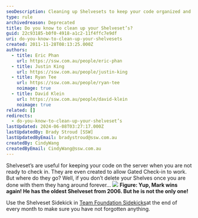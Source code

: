 ```yaml
---
seoDescription: Cleaning up Shelvesets to keep your code organized and efficient.
type: rule
archivedreason: Deprecated
title: Do you know to clean up your Shelveset’s?
guid: 22c93185-b0f0-4918-a1c2-11f4ffc7e9df
uri: do-you-know-to-clean-up-your-shelvesets
created: 2011-11-28T08:13:25.000Z
authors:
  - title: Eric Phan
    url: https://ssw.com.au/people/eric-phan
  - title: Justin King
    url: https://ssw.com.au/people/justin-king
  - title: Ryan Tee
    url: https://ssw.com.au/people/ryan-tee
    noimage: true
  - title: David Klein
    url: https://ssw.com.au/people/david-klein
    noimage: true
related: []
redirects:
  - do-you-know-to-clean-up-your-shelveset’s
lastUpdated: 2024-06-08T03:27:17.000Z
lastUpdatedBy: Brady Stroud [SSW]
lastUpdatedByEmail: bradystroud@ssw.com.au
createdBy: CindyWang
createdByEmail: CindyWang@ssw.com.au
---
```


Shelveset’s are useful for keeping your code on the server when you are not ready to check in. They are even created to allow Gated Check-in to work. But where do they go?
Well, if you don’t delete your Shelves once you are done with them they hang around forever…
![](/uploads/rules/do-you-know-to-clean-up-your-shelvesets/TheOldestShelveset.jpg)
**Figure: Yup, Mark wins again! He has the oldest Shelveset from 2006. But he is not the only one!**

Use the Shelveset Sidekick in [Team Foundation Sidekicks](http://www.attrice.info/cm/tfs/index.htm)at the end of every month to make sure you have not forgotten anything.
